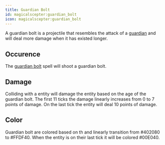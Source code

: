 ```yaml
---
title: Guardian Bolt
id: magicalscepter:guardian_bolt
icon: magicalscepter:guardian_bolt
---
```


A guardian bolt is a projectile that resembles the attack of a [guardian](https://minecraft.wiki/w/Guardian) and will deal more damage when it has existed longer.

## Occurence

The [guardian bolt](../spells/spells/guardian_bolt) spell will shoot a guardian bolt.

## Damage

Colliding with a entity will damage the entity based on the age of the guardian bolt. 
The first 11 ticks the damage linearly increases from 0 to 7 points of damage. 
On the last tick the entity will deal 10 points of damage.

## Color

Guardian bolt are colored based on th and linearly transition from #402080 to #FFDF40. 
When the entity is on their last tick it will be colored  #00E040. 

<Asset width={324} height={32} location="magicalscepter:guardian_bolt_color" title="Guarian Bolt Color" />